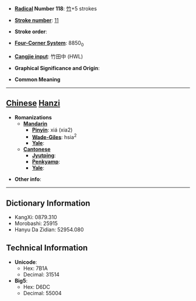 * '''[[Wiktionary:Chinese radical index| Radical]] Number 118''': [[Wiktionary:Chinese radical index 竹|竹]]+5 strokes

* '''[[Wiktionary:Chinese total strokes index|Stroke number]]''': [[Wiktionary:Chinese total strokes index 11|11]]

* '''Stroke order''': 

* '''[[Wiktionary:Chinese four corner index|Four-Corner System]]''': 8850<sub>0</sub>

* '''[[Wiktionary:Chinese Cangjie index|Cangjie input]]''': 竹田中 (HWL)

* '''Graphical Significance and Origin''': 

* '''Common Meaning'''

----

== [[Chinese]] [[Hanzi]] ==

* '''Romanizations'''
** '''[[Mandarin]]'''
*** '''[[Pinyin]]''': xiá (xia2)
*** '''[[Wade-Giles]]''': hsia<sup>2</sup>
*** '''[[Yale]]''': 
** '''[[Cantonese]]'''
*** '''[[Jyutping]]''':
*** '''[[Penkyamp]]''': 
*** '''[[Yale]]''': 

* '''Other info''': 

----

== Dictionary Information ==

* KangXi: 0879.310
* Morobashi: 25915
* Hanyu Da Zidian: 52954.080

== Technical Information ==

* '''Unicode''':
** Hex: 7B1A
** Decimal: 31514
* '''Big5''':
** Hex: D6DC
** Decimal: 55004